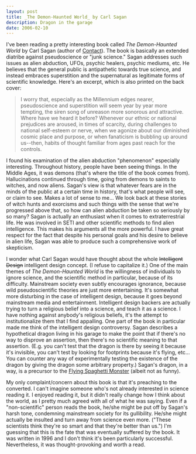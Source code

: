 ```yaml
---
layout: post
title: _The Demon-Haunted World_ by Carl Sagan
description: Dragon in the garage
date: 2006-02-10
---
```


I've been reading a pretty interesting book called _The Demon-Haunted World_ by Carl Sagan (author of [Contact](http://thegooseunderstands.blogspot.com/2006/01/contact.html)). The book is basically an extended diatribe against pseudoscience or "junk science." Sagan addresses such issues as alien abduction, UFOs, psychic healers, psychic mediums, etc. He believes that the general public is antipathetic towards true science, and instead embraces superstition and the supernatural as legitimate forms of scientific knowledge. Here's an excerpt, which is also printed on the back cover:  

> I worry that, especially as the Millennium edges nearer, pseudoscience and superstition will seem year by year more tempting, the siren song of unreason more sonorous and attractive. Where have we heard it before? Whenever our ethnic or national prejudices are aroused, in times of scarcity, during challenges to national self-esteem or nerve, when we agonize about our diminished cosmic place and purpose, or when fanaticism is bubbling up around us--then, habits of thought familiar from ages past reach for the controls.

I found his examination of the alien abduction "phenomenon" especially interesting. Throughout history, people have been seeing things. In the Middle Ages, it was demons (that's where the title of the book comes from). Hallucinations continued through time, going from demons to saints to witches, and now aliens. Sagan's view is that whatever fears are in the minds of the public at a certain time in history, that's what people will see, or claim to see. Makes a lot of sense to me... We look back at these stories of witch hunts and exorcisms and such things with the sense that we're progressed above that, so how can alien abduction be taken so seriously by so many? Sagan is actually an enthusiast when it comes to extraterrestrial life. He was involved in SETI and other scientific methods to find alien intelligence. This makes his arguments all the more powerful. I have great respect for the fact that despite his personal goals and his desire to believe in alien life, Sagan was able to produce such a comprehensive work of skepticism.  
  
I wonder what Carl Sagan would have thought about the whole ~~Intelligent Design~~ intelligent design concept. (I refuse to capitalize it.) One of the main themes of _The Demon-Haunted World_ is the willingness of individuals to ignore science, and the scientific method in particular, because of its difficulty. Mainstream society even subtly encourages ignorance, because wild pseudoscientific theories are just more entertaining. It's somewhat more disturbing in the case of intelligent design, because it goes beyond mainstream media and entertainment. Intelligent design backers are actually trying to turn a religious belief into a science, and teach it as a science. I have nothing against anybody's religious beliefs, it's the attempt to institutionalize them that I find appalling. One part of the book in particular made me think of the intelligent design controversy. Sagan describes a hypothetical dragon living in his garage to make the point that if there's no way to disprove an assertion, then there's no scientific meaning to that assertion. (E.g. you can't test that the dragon is there by seeing it because it's invisible, you can't test by looking for footprints because it's flying, etc... You can counter any way of experimentally testing the existence of the dragon by giving the dragon some arbitrary property.) Sagan's dragon, in a way, is a precursor to the [Flying Spaghetti Monster](http://en.wikipedia.org/wiki/Flying_spaghetti_monster) (albeit not as funny).  
  
My only complaint/concern about this book is that it's preaching to the converted. I can't imagine someone who's not already interested in science reading it. I enjoyed reading it, but it didn't really change how I think about the world, as I pretty much agreed with all of what he was saying. Even if a "non-scientific" person reads the book, he/she might be put off by Sagan's harsh tone, condemning mainstream society for its gullibility. He/she might actually be insulted and turn away from science even more. ("These scientists think they're so smart and that they're better than us.") I'm guessing that this is the fate that was eventually suffered by the book. It was written in 1996 and I don't think it's been particularly successful. Nevertheless, it was thought-provoking and worth a read.  
